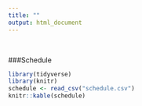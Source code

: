 ```yaml
---
title: ""
output: html_document
---
```

<br>

###Schedule  
```r
library(tidyverse)
library(knitr)
schedule <- read_csv("schedule.csv")
knitr::kable(schedule)

```